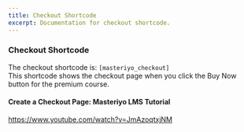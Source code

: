 ```yaml
---
title: Checkout Shortcode
excerpt: Documentation for checkout shortcode.
---
```


### Checkout Shortcode
The checkout shortcode is:  `[masteriyo_checkout]` \
This shortcode shows the checkout page when you click the Buy Now button for the premium course.

#### Create a Checkout Page: Masteriyo LMS Tutorial

<Embed>https://www.youtube.com/watch?v=JmAzoqtxjNM</Embed>
